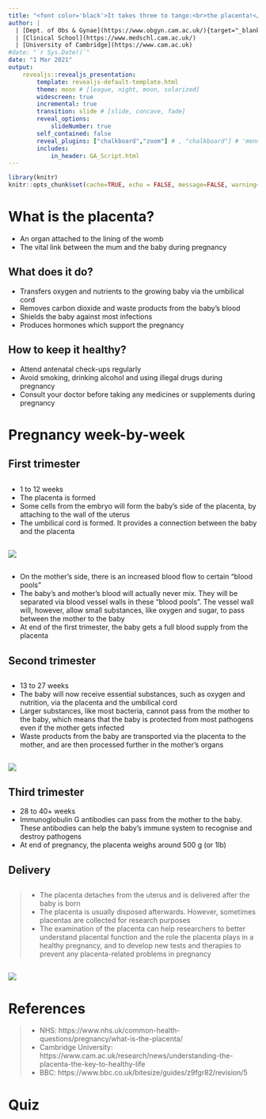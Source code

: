 ```yaml
---
title: "<font color='black'>It takes three to tango:<br>the placenta!</font>"
author: |
  | [Dept. of Obs & Gynae](https://www.obgyn.cam.ac.uk/){target="_blank"}
  | [Clinical School](https://www.medschl.cam.ac.uk/)
  | [University of Cambridge](https://www.cam.ac.uk)
#date: "`r Sys.Date()`"
date: "1 Mar 2021"
output: 
    revealjs::revealjs_presentation:
        template: revealjs-default-template.html
        theme: moon # [league, night, moon, solarized]
        widescreen: true
        incremental: true
        transition: slide # [slide, concave, fade]
        reveal_options:
            slideNumber: true
        self_contained: false
        reveal_plugins: ["chalkboard","zoom"] # , "chalkboard"] # 'menu' does not work with quiz
        includes:
            in_header: GA_Script.html
---
```

```r
library(knitr)
knitr::opts_chunk$set(cache=TRUE, echo = FALSE, message=FALSE, warning=FALSE) # set global options
```

# What is the placenta?
- An organ attached to the lining of the womb
- The vital link between the mum and the baby during pregnancy

## What does it do?
- Transfers oxygen and nutrients to the growing baby via the umbilical cord
- Removes carbon dioxide and waste products from the baby’s blood
- Shields the baby against most infections
- Produces hormones which support the pregnancy

## How to keep it healthy?
- Attend antenatal check-ups regularly
- Avoid smoking, drinking alcohol and using illegal drugs during pregnancy
- Consult your doctor before taking any medicines or supplements during pregnancy

# Pregnancy week-by-week 

## First trimester {data-background="images/first-trimester.png"}

## 
- 1 to 12 weeks
- The placenta is formed
- Some cells from the embryo will form the baby’s side of the placenta, by attaching to the wall of the uterus
- The umbilical cord is formed. It provides a connection between the baby and the placenta

## ![](images/first-trimester.png)

## 
- On the mother’s side, there is an increased blood flow to certain “blood pools”
- The baby’s and mother’s blood will actually never mix. They will be separated via blood vessel walls in these “blood pools”. The vessel wall will, however, allow small substances, like oxygen and sugar, to pass between the mother to the baby
- At end of the first trimester, the baby gets a full blood supply from the placenta

## Second trimester {data-background="images/second-trimester.png"}

##
- 13 to 27 weeks
- The baby will now receive essential substances, such as oxygen and nutrition, via the placenta and the umbilical cord
- Larger substances, like most bacteria, cannot pass from the mother to the baby, which means that the baby is protected from most pathogens even if the mother gets infected
- Waste products from the baby are transported via the placenta to the mother, and are then processed further in the mother’s organs

## ![](images/second-trimester.png)

## Third trimester
- 28 to 40+ weeks
- Immunoglobulin G antibodies can pass from the mother to the baby. These antibodies can help the baby’s immune system to recognise and destroy pathogens
- At end of pregnancy, the placenta weighs around 500 g (or 1lb)

## Delivery {data-background="images/delivery.png"}

##
> - The placenta detaches from the uterus and is delivered after the baby is born
- The placenta is usually disposed afterwards. However, sometimes placentas are collected for research purposes
- The examination of the placenta can help researchers to better understand placental function and the role the placenta plays in a healthy pregnancy, and to develop new tests and therapies to prevent any placenta-related problems in pregnancy

## ![](images/delivery.png)

# References
> - NHS: https://www.nhs.uk/common-health-questions/pregnancy/what-is-the-placenta/
> - Cambridge University: https://www.cam.ac.uk/research/news/understanding-the-placenta-the-key-to-healthy-life
> - BBC: https://www.bbc.co.uk/bitesize/guides/z9fgr82/revision/5

# Quiz
  <script data-quiz src="quizzes/placenta-quiz.js"></script>
